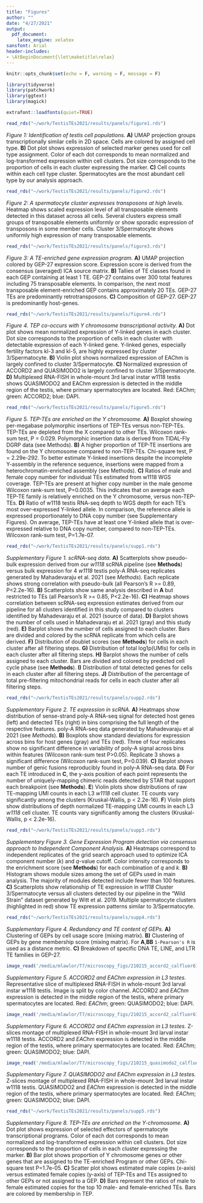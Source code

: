 ```yaml
---
title: "Figures"
author: ""
date: "4/27/2021"
output: 
  pdf_document:
    latex_engine: xelatex
sansfont: Arial
header-includes:
- \AtBeginDocument{\let\maketitle\relax}
---
```


```r
knitr::opts_chunk$set(echo = F, warning = F, message = F)
```

```r
library(tidyverse)
library(patchwork)
library(ggtext)
library(magick)

extrafont::loadfonts(quiet=TRUE)
```

\newpage

```r
read_rds("~/work/TestisTEs2021/results/panels/figure1.rds")
```

*Figure 1: Identification of testis cell populations.* **A)** UMAP projection groups transcriptionally similar cells in 2D space. Cells are colored by assigned cell type. **B)** Dot plot shows expression of selected marker genes used for cell type assignment. Color of each dot corresponds to mean normalized and log-transformed expression within cell clusters. Dot size corresponds to the proportion of cells in each cluster expressing the marker. **C)** Cell counts within each cell type cluster. Spermatocytes are the most abundant cell type by our analysis approach. 

\newpage

```r
read_rds("~/work/TestisTEs2021/results/panels/figure2.rds")
```

*Figure 2: A spermatocyte cluster expresses transposons at high levels.* Heatmap shows scaled expression level of all transposable elements detected in this dataset across all cells. Several clusters express small groups of transposable elements uniformly or show sporadic expression of transposons in some member cells. Cluster 3/Spermatocyte shows uniformly high expression of many transposable elements. 

\newpage

```r
read_rds("~/work/TestisTEs2021/results/panels/figure3.rds")
```

*Figure 3: A TE-enriched gene expression program.* **A)** UMAP projection colored by GEP-27 expression score. Expression score is derived from the consensus (averaged) ICA source matrix. **B)** Tallies of TE classes found in each GEP containing at least 1 TE. GEP-27 contains over 300 total features including 75 transposable elements. In comparison, the next most transposable element-enriched GEP contains approximately 20 TEs. GEP-27 TEs are predominantly retrotransposons. **C)** Composition of GEP-27.  GEP-27 is predominantly host-genes. 

\newpage

```r

read_rds("~/work/TestisTEs2021/results/panels/figure4.rds")
```

*Figure 4.  TEP co-occurs with Y chromosome transcriptional activity.* **A)** Dot plot shows mean normalized expression of Y-linked genes in each cluster. Dot size corresponds to the proportion of cells in each cluster with detectable expression of each Y-linked gene. Y-linked genes, especially fertility factors kl-3 and kl-5, are highly expressed by cluster 3/Spermatocyte. **B)** Violin plot shows normalized expression of EAChm is largely confined to cluster 3/Spermatocyte. **C)** Normalized expression of ACCORD2 and QUASIMODO2 is largely confined to cluster 3/Spermatocyte. **D)** Multiplexed RNA-FISH in whole-mount 3rd larval instar w1118 testis shows QUASIMODO2 and EAChm expression is detected in the middle region of the testis, where primary spermatocytes are located. Red: EAChm; green: ACCORD2; blue: DAPI. 

\newpage

```r
read_rds("~/work/TestisTEs2021/results/panels/figure5.rds")
```

*Figure 5. TEP-TEs are enriched on the Y chromosome.* **A)** Boxplot showing per-megabase polymorphic insertions of TEP-TEs versus non-TEP-TEs. TEP-TEs are depleted from the X compared to other TEs. Wilcoxon rank-sum test, P = 0.029. Polymorphic insertion data is derived from TIDAL-Fly DGRP data (see Methods). **B)** A higher proportion of TEP-TE insertions are found on the Y chromosome compared to non-TEP-TEs. Chi-square test, P = 2.29e-292. To better estimate Y-linked insertions despite the incomplete Y-assembly in the reference sequence, insertions were mapped from a heterochromatin-enriched assembly (see Methods). **C)** Ratios of male and female copy number for individual TEs estimated from w1118 WGS coverage. TEP-TEs are present at higher copy number in the male genome Wilcoxon rank-sum test, P=0.0035. This indicates that on average each TEP-TE family is relatively enriched on the Y chromosome, versus non-TEP-TEs. **D)** Ratio of w1118 testis RNA-seq depth to WGS depth for each TE’s most over-expressed Y-linked allele. In comparison, the reference allele is expressed proportionately to DNA copy number (see Supplementary Figures). On average, TEP-TEs have at least one Y-linked allele that is over-expressed relative to DNA copy number, compared to non-TEP-TEs. Wilcoxon rank-sum test, P=1.7e-07. 

\newpage

```r
read_rds("~/work/TestisTEs2021/results/panels/supp1.rds")
```

*Supplementary Figure 1. scRNA-seq data.* 
**A)** Scatterplots show pseudo-bulk expression derived from our *w1118* scRNA pipeline (see **Methods**) versus bulk expression for 4 *w1118* testis poly-A RNA-seq replicates generated by Mahadevaraju et al. 2021 (see *Methods*). Each replicate shows strong correlation with pseudo-bulk (all Pearson's R >= 0.89, P<2.2e-16). **B)** Scatterplots show same analysis described in **A** but restricted to TEs (all Pearson's R >= 0.85, P<2.2e-16). **C)** Heatmap shows correlation between scRNA-seq expression estimates derived from our pipeline for all clusters identified in this study compared to clusters identified by Mahadevaraju et al. 2021 (source of data). **D)** Barplot shows the number of cells used in Mahadevaraju et al. 2021 (gray) and this study (red). **E)** Barplot shows the number of cells assigned to each cluster. Bars are divided and colored by the scRNA replicate from which cells are derived. **F)** Distribution of doublet scores (see **Methods**) for cells in each cluster after all filtering steps. **G)** Distribution of total log1p(UMIs) for cells in each cluster after all filtering steps. **H)** Barplot shows the number of cells assigned to each cluster. Bars are divided and colored by predicted cell cycle phase (see **Methods**). **I)** Distribution of total detected genes for cells in each cluster after all filtering steps. **J)** Distribution of the percentage of total pre-filtering mitochondrial reads for cells in each cluster after all filtering steps.

\newpage

```r
read_rds("~/work/TestisTEs2021/results/panels/supp2.rds")
```

*Supplementary Figure 2. TE expression in scRNA.* **A)** Heatmaps show distribution of sense-strand poly-A RNA-seq signal for detected host genes (left) and detected TEs (right) in bins comprising the full length of the respective features. poly-A RNA-seq data generated by Mahadevaraju et al 2021 (see *Methods*). **B)** Boxplots show standard deviations for expression across bins for host genes (gray) and TEs (red). Three of four replicates show no significant difference in variability of poly-A signal across bins within features (Wilcoxon rank-sum test P>0.05). Replicate 3 shows a significant difference (Wilcoxon rank-sum test, P=0.039). **C)** Barplot shows number of genic fusions reproducibly found in poly-A RNA-seq data. **D)** For each TE introduced in **C**, the y-axis position of each point represents the number of uniquely-mapping chimeric reads detected by STAR that support each breakpoint (see **Methods**). **E**) Violin plots show distributions of raw TE-mapping UMI counts in each L3 *w1118* cell cluster. TE counts vary significantly among the clusters (Kruskal-Wallis, p < 2.2e-16). **F**) Violin plots show distributions of depth normalized TE-mapping UMI counts in each L3 *w1118* cell cluster. TE counts vary significantly among the clusters (Kruskal-Wallis, p < 2.2e-16).

\newpage

```r
read_rds("~/work/TestisTEs2021/results/panels/supp3.rds")
```

*Supplementary Figure 3. Gene Expression Program detection via consensus approach to Independent Component Analysis.* 
**A)** Heatmaps correspond to independent replicates of the grid search approach used to optimize ICA component number (*k*) and *q*-value cutoff. Color intensity corresponds to the enrichment score (see **Methods**) for each combination of *q* and *k*. **B)** Histogram shows module sizes among the set of GEPs used in main analysis. The majority of modules detected include fewer than 100 features. **C)** Scatterplots show relationship of TE expression in *w1118* Cluster 3/Spermatocyte versus all clusters detected by our pipeline in the "Wild Strain" dataset generated by Witt et al. 2019. Multiple spermatocyte clusters (highlighted in red) show TE expression patterns similar to 3/Spermatocyte.

\newpage

```r
read_rds("~/work/TestisTEs2021/results/panels/supp4.rds")
```

*Supplementary Figure 4. Redundancy and TE content of GEPs.* **A)** Clustering of GEPs by cell usage score (mixing matrix). **B)** Clustering of GEPs by gene membership score (mixing matrix). For **A**,**BB** `1-Pearson's R` is used as a distance metric. **C)** Breakdown of specific DNA TE, LINE, and LTR TE families in GEP-27.


\newpage

```r
image_read('/media/mlawlor/T7/microscopy_figs/210215_accord2_calfluor610_eachm_quasar670_3p4.slices_1_1.split_channels.png') %>% image_ggplot()
```

*Supplementary Figure 5. ACCORD2 and EAChm expression in L3 testes.*
Representative slice of multiplexed RNA-FISH in whole-mount 3rd larval instar w1118 testis. Image is split by color channel. ACCORD2 and *EAChm* expression is detected in the middle region of the testis, where primary spermatocytes are located. Red: *EAChm*; green: QUASIMODO2; blue: DAPI. 

\newpage

```r
image_read('/media/mlawlor/T7/microscopy_figs/210215_accord2_calfluor610_eachm_quasar670_3p4.slices_1_30.montage.slices_1_30.montage.png') %>% image_ggplot()
```

*Supplementary Figure 6. ACCORD2 and EAChm expression in L3 testes.* 
Z-slices montage of multiplexed RNA-FISH in whole-mount 3rd larval instar w1118 testis. ACCORD2 and *EAChm* expression is detected in the middle region of the testis, where primary spermatocytes are located. Red: *EAChm*; green: QUASIMODO2; blue: DAPI. 

\newpage

```r
image_read('/media/mlawlor/T7/microscopy_figs/210215_quasimodo2_calfluor610_eachm_quasar670_slide2_2p.slices_1_19.montage.png') %>% image_ggplot()
```

*Supplementary Figure 7. QUASIMODO2 and EAChm expression in L3 testes.* Z-slices montage of multiplexed RNA-FISH in whole-mount 3rd larval instar w1118 testis. QUASIMODO2 and *EAChm* expression is detected in the middle region of the testis, where primary spermatocytes are located. Red: *EAChm*; green: QUASIMODO2; blue: DAPI. 

\newpage

```r
read_rds("~/work/TestisTEs2021/results/panels/supp5.rds")
```

*Supplementary Figure 8. TEP-TEs are enriched on the Y-chromosome.* 
**A)** Dot plot shows expression of selected effectors of spermatocyte transcriptional programs. Color of each dot corresponds to mean normalized and log-transformed expression within cell clusters. Dot size corresponds to the proportion of cells in each cluster expressing the marker. **B)** Bar plot shows proportion of Y chromosome genes or other genes that are assigned to the TE-enriched Program or other GEPs. Chi-square test P=1.7e-05. **C)** Scatter plot shows estimated male copies (x-axis) versus estimated female copies (y-axis) of TEP-TEs and TEs assigned to other GEPs or not assigned to a GEP. **D)** Bars represent the ratios of male to female estimated copies for the top 10 male- and female-enriched TEs. Bars are colored by membership in TEP.
